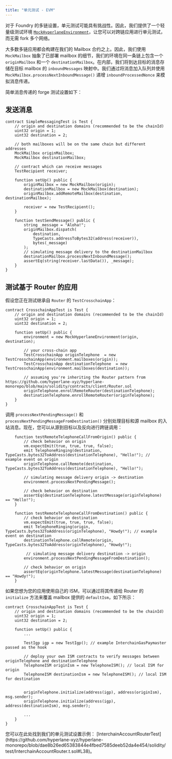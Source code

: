 ```yaml
---
title: "单元测试 - EVM"
---
```


对于 Foundry 的多链设置，单元测试可能具有挑战性。因此，我们提供了一个轻量级测试环境 [`MockHyperlaneEnvironment`](https://github.com/hyperlane-xyz/hyperlane-monorepo/blob/main/solidity/contracts/mock/MockHyperlaneEnvironment.sol)，让您可以对跨链应用进行单元测试，而无需 fork 多个网络。

大多数多链应用都会构建在我们的 Mailbox 合约之上。因此，我们使用 `MockMailbox` 抽象了已部署 mailbox 的细节，我们的环境在同一条链上包含一个 `originMailbox` 和一个 `destinationMailbox`。在内部，我们将到达目标的消息存储在目标 mailbox 的 `inboundMessages` 映射中。我们通过将消息加入队列并使用 `MockMailbox.processNextInboundMessage()` 递增 `inboundProcessedNonce` 来模拟消息传递。

简单消息传递的 forge 测试设置如下：

## 发送消息

```solidity
contract SimpleMessagingTest is Test {
    // origin and destination domains (recommended to be the chainId)
    uint32 origin = 1;
    uint32 destination = 2;

    // both mailboxes will be on the same chain but different addresses
    MockMailbox originMailbox;
    MockMailbox destinationMailbox;

    // contract which can receive messages
    TestRecipient receiver;

    function setUp() public {
        originMailbox = new MockMailbox(origin);
        destinationMailbox = new MockMailbox(destination);
        originMailbox.addRemoteMailbox(destination, destinationMailbox);

        receiver = new TestRecipient();
    }

    function testSendMessage() public {
        string _message = "Aloha!";
        originMailbox.dispatch(
            destination,
            TypeCasts.addressToBytes32(address(receiver)),
            bytes(_message)
        );
        // simulating message delivery to the destinationMailbox
        destinationMailbox.processNextInboundMessage();
        assertEq(string(receiver.lastData()), _message);
    }
}
```

## 测试基于 Router 的应用

假设您正在测试继承自 `Router` 的 `TestCrosschainApp`：

```solidity
contract CrosschainAppTest is Test {
    // origin and destination domains (recommended to be the chainId)
    uint32 origin = 1;
    uint32 destination = 2;

    function setUp() public {
        environment = new MockHyperlaneEnvironment(origin, destination);

        // your cross-chain app
        TestCrosschainApp originTelephone  = new TestCrosschainApp(environment.mailboxes(origin));
        TestCrosschainApp destinationTelephone  = new TestCrosschainApp(environment.mailboxes(destination));

        // assuming you're inheriting the Router pattern from https://github.com/hyperlane-xyz/hyperlane-monorepo/blob/main/solidity/contracts/client/Router.sol
        originTelephone.enrollRemoteRouter(destinationTelephone);
        destinationTelephone.enrollRemoteRouter(originTelephone);
    }
}
```

调用 `processNextPendingMessage()` 和 `processNextPendingMessageFromDestination()` 分别处理目标和源 mailbox 的入站消息。现在，您可以从源到目标以及反向进行跨链调用：

```solidity
    function testRemoteTelephoneCallFromOrigin() public {
        // check behavior on origin
        vm.expectEmit(true, true, true, false);
        emit TelephoneRinging(destination,  TypeCasts.bytes32ToAddress(destinationTelephone), "Hello!"); // example event on origin
        originTelephone.callRemote(destination,  TypeCasts.bytes32ToAddress(destinationTelephone), "Hello!");

        // simulating message delivery origin -> destination
        environment.processNextPendingMessage();

        // check behavior on destination
        assertEq(destinationTelephone.latestMessage(originTelephone) == "Hello!");
    }

    function testRemoteTelephoneCallFromDestination() public {
        // check behavior on destination
        vm.expectEmit(true, true, true, false);
        emit TelephoneRinging(origin,  TypeCasts.bytes32ToAddress(originTelephone), "Howdy!"); // example event on destination
        destinationTelephone.callRemote(origin,  TypeCasts.bytes32ToAddress(originTelephone), "Howdy!");

         // simulating message delivery destination -> origin
        environment.processNextPendingMessageFromDestination();

        // check behavior on origin
        assertEq(originTelephone.latestMessage(destinationTelephone) == "Howdy!");
    }
```

如果您想为您的应用使用自己的 ISM，可以通过将其传递给 Router 的 `initialize` 方法来覆盖 mailbox 提供的 `defaultIsm`，如下所示：

```solidity
contract CrosschainAppTest is Test {
    // origin and destination domains (recommended to be the chainId)
    uint32 origin = 1;
    uint32 destination = 2;

    function setUp() public {
        ...

        TestIgp igp = new TestIgp(); // example InterchainGasPaymaster passed as the hook

        // deploy your own ISM contracts to verify messages between originTelephone and destinationTelephone
        TelephoneISM originIsm = new TelephoneISM(); // local ISM for origin
        TelephoneISM destinationIsm = new TelephoneISM(); // local ISM for destination


        originTelephone.initialize(address(igp), address(originIsm), msg.sender);
        originTelephone.initialize(address(igp), address(destinationIsm), msg.sender);

        ...
    }
}
```

<Tip>
  您可以在此处找到我们的单元测试设置示例：
  [InterchainAccountRouterTest](https://github.com/hyperlane-xyz/hyperlane-monorepo/blob/dae8b26ed65383844e4fbed7585deeb52da4e454/solidity/test/InterchainAccountRouter.t.sol#L38)。
</Tip>

